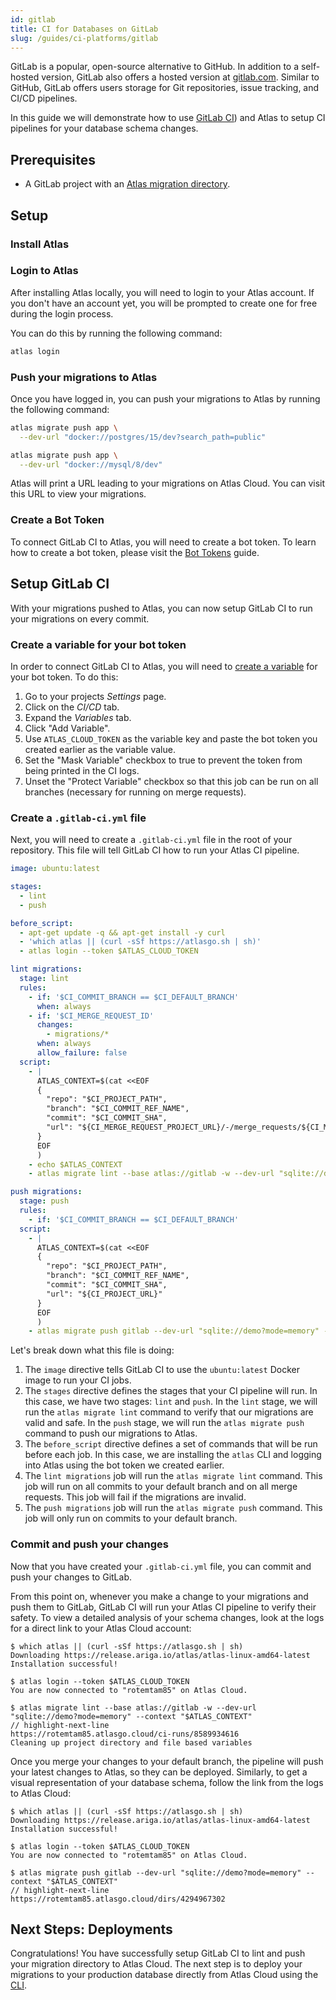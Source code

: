 ```yaml
---
id: gitlab
title: CI for Databases on GitLab
slug: /guides/ci-platforms/gitlab
---
```



GitLab is a popular, open-source alternative to GitHub.  In addition to a self-hosted version,
GitLab also offers a hosted version at [gitlab.com](https://gitlab.com). Similar to GitHub, GitLab offers
users storage for Git repositories, issue tracking, and CI/CD pipelines.

In this guide we will demonstrate how to use [GitLab CI](https://docs.gitlab.com/ee/ci/)) and Atlas to setup CI
pipelines for your database schema changes.

## Prerequisites

- A GitLab project with an [Atlas migration directory](/versioned/intro).

## Setup

### Install Atlas

<InstallationInstructions />

### Login to Atlas

After installing Atlas locally, you will need to login to your Atlas account.  If you don't have an account yet,
you will be prompted to create one for free during the login process.

You can do this by running the following command:

```bash
atlas login
```

### Push your migrations to Atlas

Once you have logged in, you can push your migrations to Atlas by running the following command:

<Tabs>
<TabItem value="postgres" label="PostgreSQL">

```bash
atlas migrate push app \
  --dev-url "docker://postgres/15/dev?search_path=public"
```

</TabItem>
<TabItem value="mysql" label="MySQL">

```bash
atlas migrate push app \
  --dev-url "docker://mysql/8/dev"
```

</TabItem>
</Tabs>

Atlas will print a URL leading to your migrations on Atlas Cloud.  You can visit this URL to view your migrations.

### Create a Bot Token

To connect GitLab CI to Atlas, you will need to create a bot token.  To learn how to create a bot token, please
visit the [Bot Tokens](/cloud/bots) guide.

## Setup GitLab CI

With your migrations pushed to Atlas, you can now setup GitLab CI to run your migrations on every commit.

### Create a variable for your bot token

In order to connect GitLab CI to Atlas, you will need to [create a variable](https://docs.gitlab.com/ee/ci/variables/#for-a-project)
for your bot token.  To do this:
1. Go to your projects *Settings* page.
2. Click on the *CI/CD* tab.
3. Expand the *Variables* tab.
4. Click "Add Variable".
5. Use `ATLAS_CLOUD_TOKEN` as the variable key and paste the bot token you created earlier as the variable value.
6. Set the "Mask Variable" checkbox to true to prevent the token from being printed in the CI logs.
7. Unset the "Protect Variable" checkbox so that this job can be run on all branches (necessary for running on merge requests).

### Create a `.gitlab-ci.yml` file

Next, you will need to create a `.gitlab-ci.yml` file in the root of your repository.  This file will tell GitLab CI
how to run your Atlas CI pipeline.

```yaml
image: ubuntu:latest

stages:
  - lint
  - push

before_script:
  - apt-get update -q && apt-get install -y curl
  - 'which atlas || (curl -sSf https://atlasgo.sh | sh)'
  - atlas login --token $ATLAS_CLOUD_TOKEN

lint migrations:
  stage: lint
  rules:
    - if: '$CI_COMMIT_BRANCH == $CI_DEFAULT_BRANCH'
      when: always
    - if: '$CI_MERGE_REQUEST_ID'
      changes:
        - migrations/*
      when: always
      allow_failure: false
  script:
    - |
      ATLAS_CONTEXT=$(cat <<EOF
      {
        "repo": "$CI_PROJECT_PATH",
        "branch": "$CI_COMMIT_REF_NAME",
        "commit": "$CI_COMMIT_SHA",
        "url": "${CI_MERGE_REQUEST_PROJECT_URL}/-/merge_requests/${CI_MERGE_REQUEST_IID}"
      }
      EOF
      )
    - echo $ATLAS_CONTEXT
    - atlas migrate lint --base atlas://gitlab -w --dev-url "sqlite://demo?mode=memory" --context "$ATLAS_CONTEXT"

push migrations:
  stage: push
  rules:
    - if: '$CI_COMMIT_BRANCH == $CI_DEFAULT_BRANCH'
  script:
    - |
      ATLAS_CONTEXT=$(cat <<EOF
      {
        "repo": "$CI_PROJECT_PATH",
        "branch": "$CI_COMMIT_REF_NAME",
        "commit": "$CI_COMMIT_SHA",
        "url": "${CI_PROJECT_URL}"
      }
      EOF
      )
    - atlas migrate push gitlab --dev-url "sqlite://demo?mode=memory" --context "$ATLAS_CONTEXT"
```

Let's break down what this file is doing:
1. The `image` directive tells GitLab CI to use the `ubuntu:latest` Docker image to run your CI jobs.
2. The `stages` directive defines the stages that your CI pipeline will run.  In this case, we have two stages:
   `lint` and `push`. In the `lint` stage, we will run the `atlas migrate lint` command to verify that our migrations
   are valid and safe. In the `push` stage, we will run the `atlas migrate push` command to push our migrations to Atlas.
3. The `before_script` directive defines a set of commands that will be run before each job.  In this case, we are
   installing the `atlas` CLI and logging into Atlas using the bot token we created earlier.
4. The `lint migrations` job will run the `atlas migrate lint` command.  This job will run on all commits to your default
   branch and on all merge requests.  This job will fail if the migrations are invalid.
5. The `push migrations` job will run the `atlas migrate push` command.  This job will only run on commits to your default
    branch.

### Commit and push your changes

Now that you have created your `.gitlab-ci.yml` file, you can commit and push your changes to GitLab.

From this point on, whenever you make a change to your migrations and push them to GitLab, GitLab CI will run your
Atlas CI pipeline to verify their safety. To view a detailed analysis of your schema changes, look at the logs for
a direct link to your Atlas Cloud account:
```text
$ which atlas || (curl -sSf https://atlasgo.sh | sh)
Downloading https://release.ariga.io/atlas/atlas-linux-amd64-latest
Installation successful!

$ atlas login --token $ATLAS_CLOUD_TOKEN
You are now connected to "rotemtam85" on Atlas Cloud.

$ atlas migrate lint --base atlas://gitlab -w --dev-url "sqlite://demo?mode=memory" --context "$ATLAS_CONTEXT"
// highlight-next-line
https://rotemtam85.atlasgo.cloud/ci-runs/8589934616
Cleaning up project directory and file based variables
```

Once you merge your changes to your default branch, the pipeline will
push your latest changes to Atlas, so they can be deployed. Similarly, to get a visual
representation of your database schema, follow the link from the logs to Atlas Cloud:

```text
$ which atlas || (curl -sSf https://atlasgo.sh | sh)
Downloading https://release.ariga.io/atlas/atlas-linux-amd64-latest
Installation successful!

$ atlas login --token $ATLAS_CLOUD_TOKEN
You are now connected to "rotemtam85" on Atlas Cloud.

$ atlas migrate push gitlab --dev-url "sqlite://demo?mode=memory" --context "$ATLAS_CONTEXT"
// highlight-next-line
https://rotemtam85.atlasgo.cloud/dirs/4294967302
```

## Next Steps: Deployments

Congratulations! You have successfully setup GitLab CI to lint and push your migration
directory to Atlas Cloud. The next step is to deploy your migrations to your production database
directly from Atlas Cloud using the [CLI](/guides/deploying/from-cloud).
